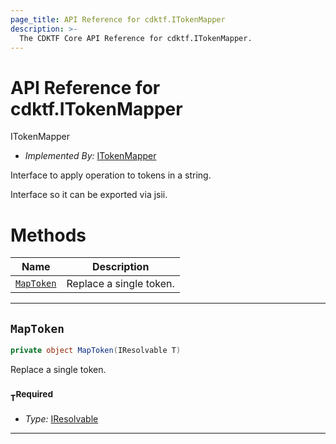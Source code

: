 ```yaml
---
page_title: API Reference for cdktf.ITokenMapper
description: >-
  The CDKTF Core API Reference for cdktf.ITokenMapper.
---
```


<!-- This file is generated through yarn generate-docs -->

# API Reference for cdktf.ITokenMapper

   ITokenMapper <a name="ITokenMapper" id="cdktf.ITokenMapper"></a>
  
  - *Implemented By:* <a href="#cdktf.ITokenMapper">ITokenMapper</a>
  
  Interface to apply operation to tokens in a string.
  
  Interface so it can be exported via jsii.
  
  # Methods <a name="Methods" id="Methods"></a>
  
  | **Name** | **Description** |
  | --- | --- |
  | <code><a href="#cdktf.ITokenMapper.mapToken">MapToken</a></code> | Replace a single token. |
  
  ---
  
  ## `MapToken` <a name="MapToken" id="cdktf.ITokenMapper.mapToken"></a>
  
  ```csharp
  private object MapToken(IResolvable T)
  ```
  
  Replace a single token.
  
  ### `T`<sup>Required</sup> <a name="T" id="cdktf.ITokenMapper.mapToken.parameter.t"></a>
  
  - *Type:* <a href="#cdktf.IResolvable">IResolvable</a>
  
  ---
  
  
